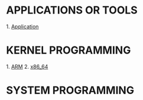 = APPLICATIONS OR TOOLS =
1. [[applications/index.wiki|Application]]

= KERNEL PROGRAMMING =
1. [[ARM/index.wiki|ARM]]
2. [[x86/index.wiki|x86_64]]

= SYSTEM PROGRAMMING =



